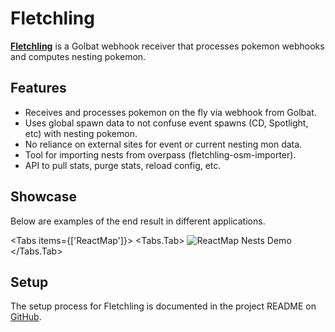 
# Fletchling

[**Fletchling**](https://github.com/UnownHash/Fletchling) is a Golbat webhook receiver that processes pokemon webhooks and computes nesting pokemon.

## Features

- Receives and processes pokemon on the fly via webhook from Golbat.
- Uses global spawn data to not confuse event spawns (CD, Spotlight, etc) with nesting pokemon.
- No reliance on external sites for event or current nesting mon data.
- Tool for importing nests from overpass (fletchling-osm-importer).
- API to pull stats, purge stats, reload config, etc.


## Showcase

Below are examples of the end result in different applications.

<Tabs items={['ReactMap']}>
  <Tabs.Tab>
    <Image src="/images/reactmap-nests.png" alt="ReactMap Nests Demo" width={900} height={900} />
  </Tabs.Tab>
</Tabs>

## Setup

The setup process for Fletchling is documented in the project README on [GitHub](https://github.com/UnownHash/Fletchling).